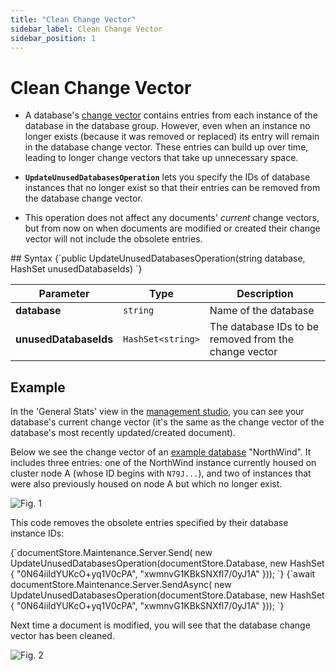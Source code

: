```yaml
---
title: "Clean Change Vector"
sidebar_label: Clean Change Vector
sidebar_position: 1
---
```



# Clean Change Vector
<Admonition type="note" title="Note">

* A database's [change vector](../../../server/clustering/replication/change-vector) contains entries from each instance of the database 
in the database group. However, even when an instance no longer exists (because it was removed or replaced) its entry will remain in the 
database change vector. These entries can build up over time, leading to longer change vectors that take up unnecessary space.  

* **`UpdateUnusedDatabasesOperation`** lets you specify the IDs of database instances that no longer exist so that their entries can be 
removed from the database change vector.  

* This operation does not affect any documents' _current_ change vectors, but from now on when documents are modified or created their 
change vector will not include the obsolete entries.  

</Admonition>
## Syntax

<TabItem value="something" label="syntax_1">
<CodeBlock language="csharp">
{`public UpdateUnusedDatabasesOperation(string database, HashSet<string> unusedDatabaseIds)
`}
</CodeBlock>
</TabItem>

| Parameter | Type | Description |
| ------------- | ----- | ---- |
| **database** | `string` | Name of the database |
| **unusedDatabaseIds** | `HashSet<string>` | The database IDs to be removed from the change vector |



## Example

In the 'General Stats' view in the [management studio](../../../studio/overview), you can see your database's current change vector (it's 
the same as the change vector of the database's most recently updated/created document).  

Below we see the change vector of an [example database](../../../start/about-examples) "NorthWind". It includes three entries: one of the 
NorthWind instance currently housed on cluster node A (whose ID begins with `N79J...`), and two of instances that were also previously 
housed on node A but which no longer exist.  

![Fig. 1](./assets/clean-change-vector.png)

This code removes the obsolete entries specified by their database instance IDs:  

<Tabs groupId='languageSyntax'>
<TabItem value="Sync" label="Sync">
<CodeBlock language="csharp">
{`documentStore.Maintenance.Server.Send(
                new UpdateUnusedDatabasesOperation(documentStore.Database, new HashSet<string>
{
    "0N64iiIdYUKcO+yq1V0cPA",
    "xwmnvG1KBkSNXfl7/0yJ1A"
}));
`}
</CodeBlock>
</TabItem>
<TabItem value="Async" label="Async">
<CodeBlock language="csharp">
{`await documentStore.Maintenance.Server.SendAsync(
                new UpdateUnusedDatabasesOperation(documentStore.Database, new HashSet<string>
{
    "0N64iiIdYUKcO+yq1V0cPA",
    "xwmnvG1KBkSNXfl7/0yJ1A"
}));
`}
</CodeBlock>
</TabItem>
</Tabs>



Next time a document is modified, you will see that the database change vector has been cleaned.  

![Fig. 2](./assets/clean-change-vector-after.png)



